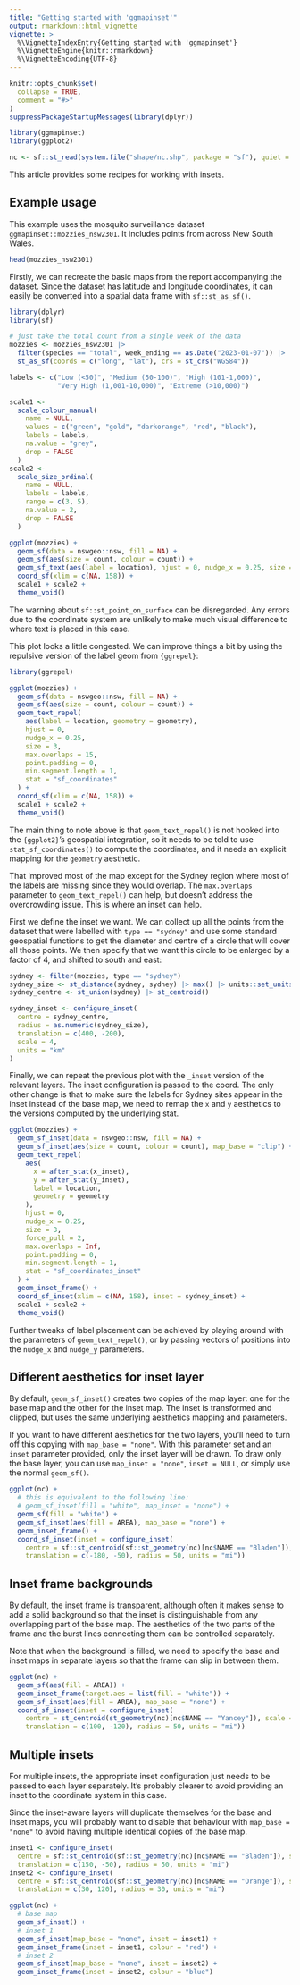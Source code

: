 ```yaml
---
title: "Getting started with 'ggmapinset'"
output: rmarkdown::html_vignette
vignette: >
  %\VignetteIndexEntry{Getting started with 'ggmapinset'}
  %\VignetteEngine{knitr::rmarkdown}
  %\VignetteEncoding{UTF-8}
---
```


```r
knitr::opts_chunk$set(
  collapse = TRUE,
  comment = "#>"
)
suppressPackageStartupMessages(library(dplyr))
```

```r
library(ggmapinset)
library(ggplot2)

nc <- sf::st_read(system.file("shape/nc.shp", package = "sf"), quiet = TRUE)
```

This article provides some recipes for working with insets.

## Example usage
This example uses the mosquito surveillance dataset `ggmapinset::mozzies_nsw2301`.
It includes points from across New South Wales.

```r
head(mozzies_nsw2301)
```
Firstly, we can recreate the basic maps from the report accompanying the dataset.
Since the dataset has latitude and longitude coordinates, it can easily be
converted into a spatial data frame with `sf::st_as_sf()`.

```r
library(dplyr)
library(sf)

# just take the total count from a single week of the data
mozzies <- mozzies_nsw2301 |>
  filter(species == "total", week_ending == as.Date("2023-01-07")) |>
  st_as_sf(coords = c("long", "lat"), crs = st_crs("WGS84"))

labels <- c("Low (<50)", "Medium (50-100)", "High (101-1,000)",
            "Very High (1,001-10,000)", "Extreme (>10,000)")

scale1 <-
  scale_colour_manual(
    name = NULL,
    values = c("green", "gold", "darkorange", "red", "black"),
    labels = labels,
    na.value = "grey",
    drop = FALSE
  )
scale2 <-
  scale_size_ordinal(
    name = NULL,
    labels = labels,
    range = c(3, 5),
    na.value = 2,
    drop = FALSE
  )

ggplot(mozzies) +
  geom_sf(data = nswgeo::nsw, fill = NA) +
  geom_sf(aes(size = count, colour = count)) +
  geom_sf_text(aes(label = location), hjust = 0, nudge_x = 0.25, size = 3) +
  coord_sf(xlim = c(NA, 158)) +
  scale1 + scale2 +
  theme_void()
```

The warning about `sf::st_point_on_surface` can be disregarded. Any errors due
to the coordinate system are unlikely to make much visual difference to where
text is placed in this case.

This plot looks a little congested. We can improve things a bit by using the
repulsive version of the label geom from `{ggrepel}`:

```r
library(ggrepel)

ggplot(mozzies) +
  geom_sf(data = nswgeo::nsw, fill = NA) +
  geom_sf(aes(size = count, colour = count)) +
  geom_text_repel(
    aes(label = location, geometry = geometry),
    hjust = 0,
    nudge_x = 0.25,
    size = 3,
    max.overlaps = 15,
    point.padding = 0,
    min.segment.length = 1,
    stat = "sf_coordinates"
  ) +
  coord_sf(xlim = c(NA, 158)) +
  scale1 + scale2 +
  theme_void()
```

The main thing to note above is that `geom_text_repel()` is not hooked into the
`{ggplot2}`'s geospatial integration, so it needs to be told to use
`stat_sf_coordinates()` to compute the coordinates, and it needs an explicit
mapping for the `geometry` aesthetic.

That improved most of the map except for the Sydney region where most of the
labels are missing since they would overlap. The `max.overlaps` parameter to
`geom_text_repel()` can help, but doesn't address the overcrowding issue.
This is where an inset can help.

First we define the inset we want. We can collect up all the points from the
dataset that were labelled with `type == "sydney"` and use some standard
geospatial functions to get the diameter and centre of a circle that will cover
all those points. We then specify that we want this circle to be enlarged by a
factor of 4, and shifted to south and east:

```r
sydney <- filter(mozzies, type == "sydney")
sydney_size <- st_distance(sydney, sydney) |> max() |> units::set_units("km")
sydney_centre <- st_union(sydney) |> st_centroid()

sydney_inset <- configure_inset(
  centre = sydney_centre,
  radius = as.numeric(sydney_size),
  translation = c(400, -200),
  scale = 4,
  units = "km"
)
```

Finally, we can repeat the previous plot with the `_inset` version of the relevant
layers. The inset configuration is passed to the coord. The only other change is
that to make sure the labels for Sydney sites appear in the inset instead of the
base map, we need to remap the `x` and `y` aesthetics to the versions computed by
the underlying stat.

```r
ggplot(mozzies) +
  geom_sf_inset(data = nswgeo::nsw, fill = NA) +
  geom_sf_inset(aes(size = count, colour = count), map_base = "clip") +
  geom_text_repel(
    aes(
      x = after_stat(x_inset),
      y = after_stat(y_inset),
      label = location,
      geometry = geometry
    ),
    hjust = 0,
    nudge_x = 0.25,
    size = 3,
    force_pull = 2,
    max.overlaps = Inf,
    point.padding = 0,
    min.segment.length = 1,
    stat = "sf_coordinates_inset"
  ) +
  geom_inset_frame() +
  coord_sf_inset(xlim = c(NA, 158), inset = sydney_inset) +
  scale1 + scale2 +
  theme_void()
```

Further tweaks of label placement can be achieved by playing around with the
parameters of `geom_text_repel()`, or by passing vectors of positions into the
`nudge_x` and `nudge_y` parameters.

## Different aesthetics for inset layer
By default, `geom_sf_inset()` creates two copies of the map layer: one for the
base map and the other for the inset map. The inset is transformed and clipped,
but uses the same underlying aesthetics mapping and parameters.

If you want to have different aesthetics for the two layers, you'll need to turn
off this copying with `map_base = "none"`. With this parameter set and an
`inset` parameter provided, only the inset layer will be drawn. To draw only the
base layer, you can use `map_inset = "none"`, `inset = NULL`, or simply use the
normal `geom_sf()`.

```r
ggplot(nc) +
  # this is equivalent to the following line:
  # geom_sf_inset(fill = "white", map_inset = "none") +
  geom_sf(fill = "white") +
  geom_sf_inset(aes(fill = AREA), map_base = "none") +
  geom_inset_frame() +
  coord_sf_inset(inset = configure_inset(
    centre = sf::st_centroid(sf::st_geometry(nc)[nc$NAME == "Bladen"]), scale = 1.5,
    translation = c(-180, -50), radius = 50, units = "mi"))
```

## Inset frame backgrounds
By default, the inset frame is transparent, although often it makes sense to add
a solid background so that the inset is distinguishable from any overlapping part
of the base map. The aesthetics of the two parts of the frame and the burst lines
connecting them can be controlled separately.

Note that when the background is filled, we need to specify the base and inset
maps in separate layers so that the frame can slip in between them.
```r
ggplot(nc) +
  geom_sf(aes(fill = AREA)) +
  geom_inset_frame(target.aes = list(fill = "white")) +
  geom_sf_inset(aes(fill = AREA), map_base = "none") +
  coord_sf_inset(inset = configure_inset(
    centre = st_centroid(st_geometry(nc)[nc$NAME == "Yancey"]), scale = 2,
    translation = c(100, -120), radius = 50, units = "mi"))
```

## Multiple insets
For multiple insets, the appropriate inset configuration just needs to be passed to each
layer separately. It's probably clearer to avoid providing an inset to the coordinate
system in this case.

Since the inset-aware layers will duplicate themselves for the base and inset maps,
you will probably want to disable that behaviour with `map_base = "none"` to avoid
having multiple identical copies of the base map.
```r
inset1 <- configure_inset(
  centre = sf::st_centroid(sf::st_geometry(nc)[nc$NAME == "Bladen"]), scale = 1.5,
  translation = c(150, -50), radius = 50, units = "mi")
inset2 <- configure_inset(
  centre = sf::st_centroid(sf::st_geometry(nc)[nc$NAME == "Orange"]), scale = 3,
  translation = c(30, 120), radius = 30, units = "mi")

ggplot(nc) +
  # base map
  geom_sf_inset() +
  # inset 1
  geom_sf_inset(map_base = "none", inset = inset1) +
  geom_inset_frame(inset = inset1, colour = "red") +
  # inset 2
  geom_sf_inset(map_base = "none", inset = inset2) +
  geom_inset_frame(inset = inset2, colour = "blue")
```


